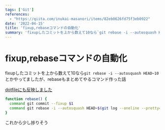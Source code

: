 ```yaml
---
tags: ['Git']
references:
  - "https://qiita.com/inukai-masanori/items/82eb0626fd75f3eb0922"
date: '2022-04-15'
title: 'fixup,rebaseコマンドの自動化'
summary: 'fixupしたコミットを上から数えて10なら`git rebase -i --autosquash HEAD~10`とかやってましたが、rebaseもまとめてやるコマンド作った話。これから少し捗りそう'
---
```


# fixup,rebaseコマンドの自動化

fixupしたコミットを上から数えて10なら`git rebase -i --autosquash HEAD~10`とかやってましたが、rebaseもまとめてやるコマンド作った話

[dotfileにも反映しました](https://github.com/umihico/dotfiles/commit/e27a66dedef5ef18c4c2f884cc620b7ccd38d9c4#diff-b122e030b0d26beb6d1e8c64d5e30d9c9082d0c6809d52e03336f48a423edd70R31-R35)

```bash
function rebase() {
  command git commit --fixup $1
  command git rebase -i --autosquash HEAD~$(git log --oneline --pretty=format:"%h" | grep -n $1 | cut -d : -f 1)
}
```

これから少し捗りそう
